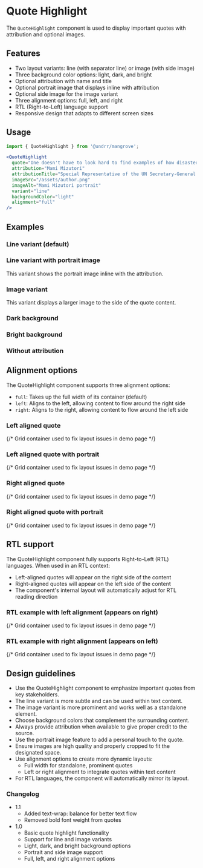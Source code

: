 
<Meta of={QuoteHighlightStories} />

# Quote Highlight

The `QuoteHighlight` component is used to display important quotes with attribution and optional images.

## Features

- Two layout variants: line (with separator line) or image (with side image)
- Three background color options: light, dark, and bright
- Optional attribution with name and title
- Optional portrait image that displays inline with attribution
- Optional side image for the image variant
- Three alignment options: full, left, and right
- RTL (Right-to-Left) language support
- Responsive design that adapts to different screen sizes

## Usage

```jsx
import { QuoteHighlight } from '@undrr/mangrove';

<QuoteHighlight
  quote="One doesn't have to look hard to find examples of how disasters are becoming worse."
  attribution="Mami Mizutori"
  attributionTitle="Special Representative of the UN Secretary-General for Disaster Risk Reduction"
  imageSrc="/assets/author.png"
  imageAlt="Mami Mizutori portrait"
  variant="line"
  backgroundColor="light"
  alignment="full"
/>
```

## Examples

### Line variant (default)

<Story of={QuoteHighlightStories.LineVariant} />

### Line variant with portrait image

This variant shows the portrait image inline with the attribution.

<Story of={QuoteHighlightStories.LineVariantWithPortrait} />

### Image variant

This variant displays a larger image to the side of the quote content.

<Story of={QuoteHighlightStories.ImageVariant} />

### Dark background

<Story of={QuoteHighlightStories.LineVariantDark} />

### Bright background

<Story of={QuoteHighlightStories.LineVariantBright} />

### Without attribution

<Story of={QuoteHighlightStories.WithoutAttribution} />

## Alignment options

The QuoteHighlight component supports three alignment options:

- `full`: Takes up the full width of its container (default)
- `left`: Aligns to the left, allowing content to flow around the right side
- `right`: Aligns to the right, allowing content to flow around the left side

### Left aligned quote

<div style={{ display: 'grid' }}>
{/* Grid container used to fix layout issues in demo page */}
<Story of={QuoteHighlightStories.LeftAlignedQuote} />
</div>


### Left aligned quote with portrait

<div style={{ display: 'grid' }}>
{/* Grid container used to fix layout issues in demo page */}
<Story of={QuoteHighlightStories.LeftAlignedQuoteWithPortrait} />
</div>

### Right aligned quote

<div style={{ display: 'grid' }}>
{/* Grid container used to fix layout issues in demo page */}
<Story of={QuoteHighlightStories.RightAlignedQuote} />
</div>

### Right aligned quote with portrait

<div style={{ display: 'grid' }}>
{/* Grid container used to fix layout issues in demo page */}
<Story of={QuoteHighlightStories.RightAlignedQuoteWithPortrait} />
</div>

## RTL support

The QuoteHighlight component fully supports Right-to-Left (RTL) languages. When used in an RTL context:

- Left-aligned quotes will appear on the right side of the content
- Right-aligned quotes will appear on the left side of the content
- The component's internal layout will automatically adjust for RTL reading direction

### RTL example with left alignment (appears on right)

<div style={{ display: 'grid' }}>
{/* Grid container used to fix layout issues in demo page */}
<Story of={QuoteHighlightStories.RTLLeftAlignedQuote} />
</div>

### RTL example with right alignment (appears on left)

<div style={{ display: 'grid' }}>
{/* Grid container used to fix layout issues in demo page */}
<Story of={QuoteHighlightStories.RTLRightAlignedQuote} />
</div>

## Design guidelines

- Use the QuoteHighlight component to emphasize important quotes from key stakeholders.
- The line variant is more subtle and can be used within text content.
- The image variant is more prominent and works well as a standalone element.
- Choose background colors that complement the surrounding content.
- Always provide attribution when available to give proper credit to the source.
- Use the portrait image feature to add a personal touch to the quote.
- Ensure images are high quality and properly cropped to fit the designated space.
- Use alignment options to create more dynamic layouts:
  - Full width for standalone, prominent quotes
  - Left or right alignment to integrate quotes within text content
- For RTL languages, the component will automatically mirror its layout.

### Changelog

- 1.1
    - Added text-wrap: balance for better text flow
    - Removed bold font weight from quotes
- 1.0
    - Basic quote highlight functionality
    - Support for line and image variants
    - Light, dark, and bright background options
    - Portrait and side image support
    - Full, left, and right alignment options
